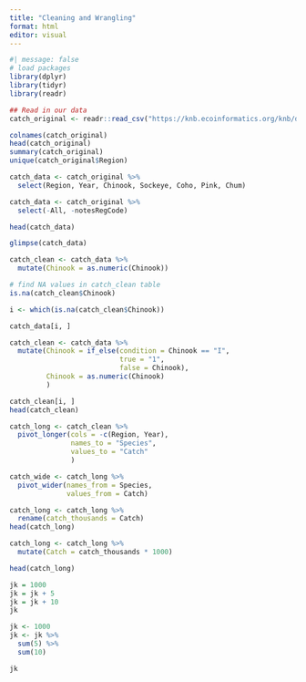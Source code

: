 ```yaml
---
title: "Cleaning and Wrangling"
format: html
editor: visual
---
```


```r
#| message: false
# load packages
library(dplyr)
library(tidyr)
library(readr)
```

```r
## Read in our data
catch_original <- readr::read_csv("https://knb.ecoinformatics.org/knb/d1/mn/v2/object/df35b.302.1")
```

```r
colnames(catch_original)
head(catch_original)
summary(catch_original)
unique(catch_original$Region)
```

```r
catch_data <- catch_original %>% 
  select(Region, Year, Chinook, Sockeye, Coho, Pink, Chum)

catch_data <- catch_original %>% 
  select(-All, -notesRegCode)

head(catch_data)
```

```r
glimpse(catch_data)
```

```r
catch_clean <- catch_data %>% 
  mutate(Chinook = as.numeric(Chinook))
```

```r
# find NA values in catch_clean table
is.na(catch_clean$Chinook)

i <- which(is.na(catch_clean$Chinook))

catch_data[i, ]

catch_clean <- catch_data %>% 
  mutate(Chinook = if_else(condition = Chinook == "I",
                           true = "1",
                           false = Chinook),
         Chinook = as.numeric(Chinook)
         )

catch_clean[i, ]
head(catch_clean)
```

```r
catch_long <- catch_clean %>% 
  pivot_longer(cols = -c(Region, Year),
               names_to = "Species",
               values_to = "Catch"
               )

catch_wide <- catch_long %>% 
  pivot_wider(names_from = Species,
              values_from = Catch)
```

```r
catch_long <- catch_long %>% 
  rename(catch_thousands = Catch)
head(catch_long)
```

```r
catch_long <- catch_long %>% 
  mutate(Catch = catch_thousands * 1000)

head(catch_long)
```

```r
jk = 1000
jk = jk + 5
jk = jk + 10
jk
```

```r
jk <- 1000
jk <- jk %>% 
  sum(5) %>% 
  sum(10)

jk
```

```r

```

